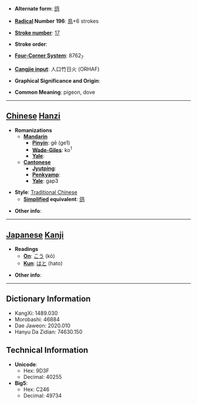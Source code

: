 * '''Alternate form''': [[鸽]]

* '''[[Wiktionary:Chinese radical index| Radical]] Number 196''': [[Wiktionary:Chinese radical index 鳥|鳥]]+6 strokes

* '''[[Wiktionary:Chinese total strokes index|Stroke number]]''': [[Wiktionary:Chinese total strokes index 17|17]]

* '''Stroke order''': 

* '''[[Wiktionary:Chinese four corner index|Four-Corner System]]''': 8762<sub>7</sub>

* '''[[Wiktionary:Chinese Cangjie index|Cangjie input]]''': 人口竹日火 (ORHAF)

* '''Graphical Significance and Origin''': 

* '''Common Meaning''': pigeon, dove

----

== [[Chinese]] [[Hanzi]] ==

* '''Romanizations'''
** '''[[Mandarin]]'''
*** '''[[Pinyin]]''': gē (ge1)
*** '''[[Wade-Giles]]''': ko<sup>1</sup>
*** '''[[Yale]]''': 
** '''[[Cantonese]]'''
*** '''[[Jyutping]]''':
*** '''[[Penkyamp]]''': 
*** '''[[Yale]]''': gap3

* '''Style''': [[Traditional Chinese]] 
** '''[[Simplified Chinese|Simplified]] equivalent''': [[鸽]]

* '''Other info''': 

----

== [[Japanese]] [[Kanji]] ==

* '''Readings'''
** '''[[On]]''': [[こう]] (kō)
** '''[[Kun]]''': [[はと]] (hato)

* '''Other info''':  

----

== Dictionary Information ==

* KangXi: 1489.030
* Morobashi: 46884
* Dae Jaweon: 2020.010
* Hanyu Da Zidian: 74630.150

== Technical Information ==

* '''Unicode''':
** Hex: 9D3F
** Decimal: 40255
* '''Big5''':
** Hex: C246
** Decimal: 49734